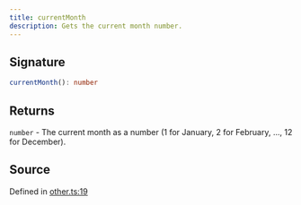 ```yaml
---
title: currentMonth
description: Gets the current month number.
---
```


## Signature

```typescript path=null start=null
currentMonth(): number
```

## Returns

`number` - The current month as a number (1 for January, 2 for February, ..., 12 for December).

## Source

Defined in [other.ts:19](https://github.com/koji/ichigyou/blob/main/src/other.ts#L19)
